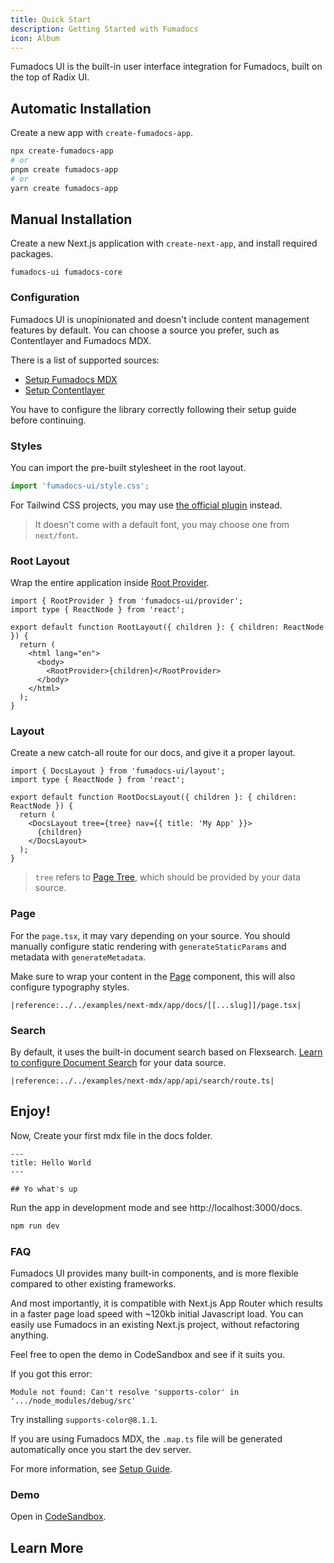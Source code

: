 ```yaml
---
title: Quick Start
description: Getting Started with Fumadocs
icon: Album
---
```


Fumadocs UI is the built-in user interface integration for Fumadocs, built on the top of Radix UI.

## Automatic Installation

Create a new app with `create-fumadocs-app`.

```bash title="Terminal"
npx create-fumadocs-app
# or
pnpm create fumadocs-app
# or
yarn create fumadocs-app
```

## Manual Installation

Create a new Next.js application with `create-next-app`, and install required packages.

```package-install
fumadocs-ui fumadocs-core
```

### Configuration

Fumadocs UI is unopinionated and doesn't include content management features by default.
You can choose a source you prefer, such as Contentlayer and Fumadocs MDX.

There is a list of supported sources:

- [Setup Fumadocs MDX](/docs/mdx)
- [Setup Contentlayer](/docs/headless/contentlayer)

You have to configure the library correctly following their setup guide before continuing.

### Styles

You can import the pre-built stylesheet in the root layout.

```ts
import 'fumadocs-ui/style.css';
```

For Tailwind CSS projects, you may use [the official plugin](/docs/ui/theme) instead.

> It doesn't come with a default font, you may choose one from `next/font`.

### Root Layout

Wrap the entire application inside [Root Provider](/docs/ui/blocks/root-provider).

```tsx
import { RootProvider } from 'fumadocs-ui/provider';
import type { ReactNode } from 'react';

export default function RootLayout({ children }: { children: ReactNode }) {
  return (
    <html lang="en">
      <body>
        <RootProvider>{children}</RootProvider>
      </body>
    </html>
  );
}
```

### Layout

Create a new catch-all route for our docs, and give it a proper layout.

```tsx title="app/docs/[[...slug]]/layout.tsx"
import { DocsLayout } from 'fumadocs-ui/layout';
import type { ReactNode } from 'react';

export default function RootDocsLayout({ children }: { children: ReactNode }) {
  return (
    <DocsLayout tree={tree} nav={{ title: 'My App' }}>
      {children}
    </DocsLayout>
  );
}
```

> `tree` refers to [Page Tree](/docs/headless/page-tree), which should be provided by your data source.

### Page

For the `page.tsx`, it may vary depending on your source. You should manually configure static rendering with `generateStaticParams` and metadata with `generateMetadata`.

Make sure to wrap your content in the [Page](/docs/ui/blocks/page) component, this will also configure typography styles.

<Accordions>
<Accordion title="Example with Fumadocs MDX">

```tsx title="app/docs/[[...slug]]/page.tsx"
|reference:../../examples/next-mdx/app/docs/[[...slug]]/page.tsx|
```

</Accordion>
</Accordions>

### Search

By default, it uses the built-in document search based on Flexsearch. [Learn to configure Document Search](/docs/headless/search/flexsearch) for your data source.

<Accordions>
<Accordion title="Example with Fumadocs MDX">

```tsx title="app/api/search/route.ts"
|reference:../../examples/next-mdx/app/api/search/route.ts|
```

</Accordion>
</Accordions>

## Enjoy!

Now, Create your first mdx file in the docs folder.

```mdx title="content/docs/index.mdx"
---
title: Hello World
---

## Yo what's up
```

Run the app in development mode and see http://localhost:3000/docs.

```bash
npm run dev
```

### FAQ

<Accordions>
<Accordion id='why-fumadocs-ui' title="Why Fumadocs UI?">

Fumadocs UI provides many built-in components, and is more flexible compared to
other existing frameworks.

And most importantly, it is compatible with Next.js App Router which results in
a faster page load speed with ~120kb initial Javascript load. You can easily use
Fumadocs in an existing Next.js project, without refactoring anything.

Feel free to open the demo in CodeSandbox and see if it suits you.

</Accordion>
<Accordion id='fix-supports-color' title="How to fix 'supports-color' error?">

If you got this error:

```
Module not found: Can't resolve 'supports-color' in '.../node_modules/debug/src'
```

Try installing `supports-color@8.1.1`.

</Accordion>
<Accordion id='fix-dot-map-error' title="How to fix '@/.map' error?">

If you are using Fumadocs MDX, the `.map.ts` file will be generated automatically once you start the dev server.

For more information, see [Setup Guide](/docs/mdx).

</Accordion>
</Accordions>

### Demo

Open in [CodeSandbox](https://githubbox.com/fuma-nama/fumadocs-ui-template).

## Learn More

<Cards>
  <Card
    href="/docs/headless/page-conventions"
    title="Page Structure"
    description="Learn how to structure your pages"
  />
  <Card
    href="/docs/ui/internationalization"
    title="Learn I18n"
    description="Learn how to implement I18n"
  />
  <Card
    href="/docs/ui/theme"
    title="Theming"
    description="Add themes to Fumadocs UI"
  />
  <Card
    href="/docs/ui/components/codeblock"
    title="Code Block"
    description="Learn how to use code blocks in MDX"
  />
</Cards>
